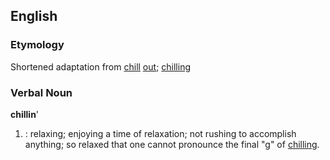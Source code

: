 
==English==

===Etymology===
Shortened adaptation from [[chill]] [[out]]; [[chilling]]

===Verbal Noun===
'''chillin''''
# {{cattag2|US|Slang}}: relaxing; enjoying a time of relaxation; not rushing to accomplish anything; so relaxed that one cannot pronounce the final "g" of [[chilling]].